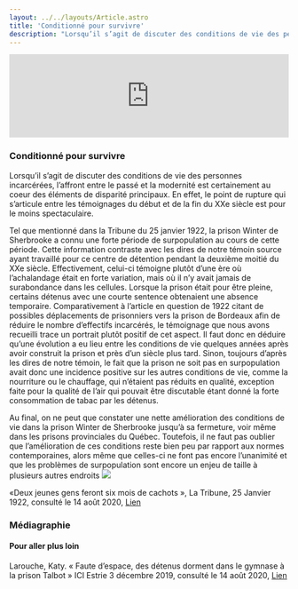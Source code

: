 ```yaml
---
layout: ../../layouts/Article.astro
title: 'Conditionné pour survivre'
description: "Lorsqu’il s’agit de discuter des conditions de vie des personnes incarcérées, l’affront entre le passé et la modernité est certainement au coeur des éléments de disparité principaux."
---
```


<iframe width="100%" class="aspect-video" src="https://www.youtube.com/embed/29kHeNwjhmI" title="YouTube video player" frameborder="0" allow="accelerometer; autoplay; clipboard-write; encrypted-media; gyroscope; picture-in-picture; web-share" allowfullscreen></iframe>
<Text>
  <h3>Conditionné pour survivre</h3>
 Lorsqu’il s’agit de discuter des conditions de vie des personnes incarcérées, l’affront entre le passé et la modernité est certainement au coeur des éléments de disparité principaux. En effet, le point de rupture qui s’articule entre les témoignages du début et de la fin du XXe siècle est pour le moins spectaculaire.

Tel que mentionné dans la Tribune du 25 janvier 1922, la prison Winter de Sherbrooke a connu une forte période de surpopulation au cours de cette période. Cette information contraste avec les dires de notre témoin source ayant travaillé pour ce centre de détention pendant la deuxième moitié du XXe siècle. Effectivement, celui-ci témoigne plutôt d’une ère où l’achalandage était en forte variation, mais où il n’y avait jamais de surabondance dans les cellules. Lorsque la prison était pour être pleine, certains détenus avec une courte sentence obtenaient une absence temporaire. Comparativement à l’article en question de 1922 citant de possibles déplacements de prisonniers vers la prison de Bordeaux afin de réduire le nombre d’effectifs incarcérés, le témoignage que nous avons recueilli trace un portrait plutôt positif de cet aspect. Il faut donc en déduire qu’une évolution a eu lieu entre les conditions de vie quelques années après avoir construit la prison et près d’un siècle plus tard. Sinon, toujours d’après les dires de notre témoin, le fait que la prison ne soit pas en surpopulation avait donc une incidence positive sur les autres conditions de vie, comme la nourriture ou le chauffage, qui n’étaient pas réduits en qualité, exception faite pour la qualité de l’air qui pouvait être discutable étant donné la forte consommation de tabac par les détenus.

Au final, on ne peut que constater une nette amélioration des conditions de vie dans la prison Winter de Sherbrooke jusqu’à sa fermeture, voir même dans les prisons provinciales du Québec. Toutefois, il ne faut pas oublier que l’amélioration de ces conditions reste bien peu par rapport aux normes contemporaines, alors même que celles-ci ne font pas encore l’unanimité et que les problèmes de surpopulation sont encore un enjeu de taille à plusieurs autres endroits
<a href="/assets/img/EC660867-C4AB-4DBF-8D94-DF9B4DEE43BD_1_201_a.jpeg" target="_blank"><img class="mx-auto w-1/4" src="/assets/img/EC660867-C4AB-4DBF-8D94-DF9B4DEE43BD_1_201_a.jpeg"/></a>
<p class="px-20 text-center text-gray-700 text-xs">«Deux jeunes gens feront six mois de cachots », La Tribune, 25 Janvier 1922, consulté le 14 août 2020, <a href="http://numerique.banq.qc.ca/patrimoine/details/52327/3502493?docsearchtext=pain%20prison">Lien</a></p>
</Text>
<Chapitres 
  description=""
  chapitres={
    [
      {label: "Parole à la prison - Présentation", url: "/2020/parole-prison-1"},
      {label: "Prostitution", url: "/2020/parole-prison-2"},
      {label: "Évasion", url: "/2020/parole-prison-3"},
      {label: "Conditions de vie", url: "/2020/parole-prison-4", current: true},
    ]
  }
/>

<div class="p-10 lg:p-24 py-5 lg:py-12 text-sm bg-gray-400">
  <h3>Médiagraphie</h3>
<h4>Pour aller plus loin</h4>
Larouche, Katy. « Faute d’espace, des détenus dorment dans le gymnase à la prison Talbot » ICI Estrie 3 décembre 2019, consulté le 14 août 2020, <a href="https://ici.radio-canada.ca/nouvelle/1414527/prison-talbot-detenu-temps-partiel-condition-detention">Lien</a>
</div>